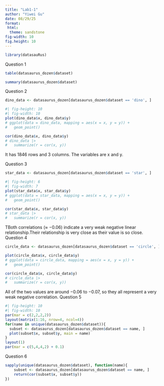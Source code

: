 ```yaml
---
title: "Lab1-1"
author: "Yiwei Gu"
date: 08/29/25
format:
 html:
  theme: sandstone
fig-width: 10
fig.height: 10
---
```


```r
library(datasauRus)
```

Question 1

```r
table(datasaurus_dozen$dataset)
```

```r
summary(datasaurus_dozen$dataset)
```

Question 2

```r
dino_data <- datasaurus_dozen[datasaurus_dozen$dataset == 'dino', ]
```

```r
#| fig-height: 10
#| fig-width: 10
plot(dino_data$x, dino_data$y)
# ggplot(data = dino_data, mapping = aes(x = x, y = y)) +
#   geom_point()
```

```r
cor(dino_data$x, dino_data$y)
# dino_data |>
#   summarize(r = cor(x, y))
```

It has 1846 rows and 3 columns. The variables are x and y.

Question 3

```r
star_data <- datasaurus_dozen[datasaurus_dozen$dataset == 'star', ]
```

```r
#| fig-height: 6
#| fig-width: 7
plot(star_data$x, star_data$y)
# ggplot(data = star_data, mapping = aes(x = x, y = y)) +
#   geom_point()
```

```r
cor(star_data$x, star_data$y)
# star_data |>
#   summarize(r = cor(x, y))
```

TBoth correlations (≈ −0.06) indicate a very weak negative linear relationship.Their relationship is very close as their value is so close. Question 4

```r
circle_data <- datasaurus_dozen[datasaurus_dozen$dataset == 'circle', ]
```

```r
plot(circle_data$x, circle_data$y)
# ggplot(data = circle_data, mapping = aes(x = x, y = y)) +
#   geom_point()
```

```r
cor(circle_data$x, circle_data$y)
# circle_data |>
#   summarize(r = cor(x, y))
```

All of the two values are around −0.06 to −0.07, so they all represent a very weak negative correlation. Question 5

```r
#| fig-height: 10
#| fig-width: 10
par(mar = c(2,2,2,2))
layout(matrix(1:16, nrow=4, ncol=4))
for(name in unique(datasaurus_dozen$dataset)){
  subset <- datasaurus_dozen[datasaurus_dozen$dataset == name, ]
  plot(subset$x, subset$y, main = name)
}
layout(1)
par(mar = c(5,4,4,2) + 0.1)
```

Question 6

```r
sapply(unique(datasaurus_dozen$dataset), function(name){
    subset <- datasaurus_dozen[datasaurus_dozen$dataset == name, ]
    return(cor(subset$x, subset$y))
})
```
